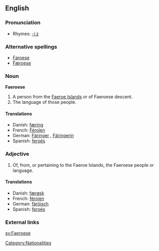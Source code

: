 {{interwiktionary|code=fo}}
==English==

===Pronunciation===
*Rhymes: [[Rhymes:English:-iːz|-iːz]]

===Alternative spellings===
* [[Faroese]]
* [[Færoese]]

===Noun===
{{wikipedia}}
'''Faeroese'''

# A person from the [[Faeroe Islands]] or of Faeroese descent.
# The language of those people.

====Translations====
*Danish: [[færing]] {{c}}
*French: [[Féroïen]]
*German: [[Färinger]] {{m}}, [[Färingerin]] {{f}}
*Spanish: [[feroés]]

===Adjective===
{{en-adj}}

# Of, from, or pertaining to the Faeroe Islands, the Faeroese people or language.

====Translations====
*Danish: [[færøsk]]
*French: [[féroïen]]
*German: [[färöisch]]
*Spanish: [[feroés]]

===External links===
{{ethnologue|code=fao}}
{{websters-online}}

[[Category:Nationalities]]

[[sv:Faeroese]]